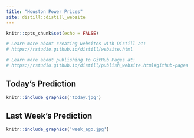 ```yaml
---
title: "Houston Power Prices"
site: distill::distill_website
---
```


```r
knitr::opts_chunk$set(echo = FALSE)

# Learn more about creating websites with Distill at:
# https://rstudio.github.io/distill/website.html

# Learn more about publishing to GitHub Pages at:
# https://rstudio.github.io/distill/publish_website.html#github-pages

```

## Today's Prediction
```r
knitr::include_graphics('today.jpg')
```

## Last Week's Prediction
```r
knitr::include_graphics('week_ago.jpg')
```
